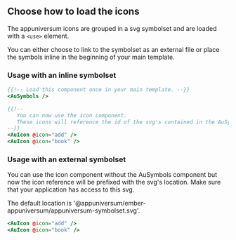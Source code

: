 
<Meta title="Components/Brand/Icons/Documentation" />

## Choose how to load the icons
The appuniversum icons are grouped in a svg symbolset and are loaded with a `<use>` element. 

You can either choose to link to the symbolset as an external file or place the symbols inline in the beginning of your main template.

### Usage with an inline symbolset

```handlebars
{{!-- Load this component once in your main template. --}}
<AuSymbols />

{{!-- 
   You can now use the icon component. 
   These icons will reference the id of the svg's contained in the AuSymbols component 
--}}
<AuIcon @icon="add" />
<AuIcon @icon="book" />
```

### Usage with an external symbolset

You can use the icon component without the AuSymbols component but now the icon reference will be prefixed with the svg's location. Make sure that your application has access to this svg. 

The default location is '@appuniversum/ember-appuniversum/appuniversum-symbolset.svg'. 

```handlebars
<AuIcon @icon="add" />
<AuIcon @icon="book" />
```